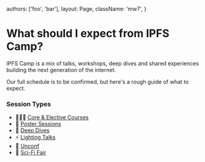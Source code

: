 


  authors: ['foo', 'bar'],
  layout: Page,
  className: 'mw7',
}

# What should I expect from IPFS Camp?

IPFS Camp is a mix of talks, workshops, deep dives and shared experiences building the next generation of the internet.

Our full schedule is to be confirmed, but here's a rough guide of what to expect.

### Session Types

- 👩🏽‍🏫 [Core & Elective Courses](/formats#core)
- 📃 [Poster Sessions](/formats#poster)
- 🐋 [Deep Dives](/formats#deepdive)
- ⚡️ [Lighting Talks](/formats#lighting)
- 🧩 [Unconf](/formats#unconf)
- 🧬 [Sci-Fi Fair](/formats#scifi)

<Schedule schedule={useRouteData().schedule} />
